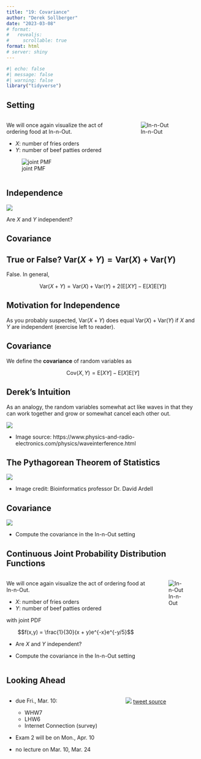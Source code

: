 ```yaml
---
title: "19: Covariance"
author: "Derek Sollberger"
date: "2023-03-08"
# format: 
#   revealjs:
#     scrollable: true
format: html
# server: shiny
---
```


\newcommand{\ds}{\displaystyle}

```r
#| echo: false
#| message: false
#| warning: false
library("tidyverse")
```

## Setting

:::: {.columns}

::: {.column width="60%"}
We will once again visualize the act of ordering food at In-n-Out.

- $X$: number of fries orders
- $Y$: number of beef patties ordered

![joint PMF](pdf.png)	
:::

::: {.column width="40%"}
![In-n-Out](innout.png)	
:::

::::


## Independence

![](pdf.png)	

Are $X$ and $Y$ independent?


## Covariance

:::{.callout-warning collapse="true"}
## True or False?  $\text{Var}(X + Y) = \text{Var}(X) + \text{Var}(Y)$

False.  In general,
    
$$\text{Var}(X + Y) = \text{Var}(X) + \text{Var}(Y) + 2\left( \text{E}[XY] - \text{E}[X]\text{E}[Y] \right)$$
:::

:::{.callout-tip collapse="true"}
## Motivation for Independence

As you probably suspected, $\text{Var}(X + Y)$ does equal $\text{Var}(X) + \text{Var}(Y)$ if $X$ and $Y$ are independent (exercise left to reader).
:::

:::{.callout-note}
## Covariance

We define the **covariance** of random variables as

$$\text{Cov}(X,Y) = \text{E}[XY] - \text{E}[X]\text{E}[Y]$$
:::

:::{.callout-tip collapse="true"}
## Derek's Intuition

As an analogy, the random variables somewhat act like waves in that they can work together and grow or somewhat cancel each other out.

![](constructiveanddestructiveinterference.png)

- Image source: https://www.physics-and-radio-electronics.com/physics/waveinterference.html
:::

:::{.callout-tip collapse="true"}
## The Pythagorean Theorem of Statistics

![](pythagorean_theorem_of_statistics.png)

- Image credit: Bioinformatics professor Dr. David Ardell
:::


## Covariance

![](pdf.png)	

- Compute the covariance in the In-n-Out setting



## Continuous Joint Probability Distribution Functions

:::: {.columns}

::: {.column width="75%"}
We will once again visualize the act of ordering food at In-n-Out.

- $X$: number of fries orders
- $Y$: number of beef patties ordered

with joint PDF

$$f(x,y) = \frac{1}{30}(x + y)e^{-x}e^{-y/5}$$

- Are $X$ and $Y$ independent?

- Compute the covariance in the In-n-Out setting

:::

::: {.column width="25%"}
![In-n-Out](innout.png)	
:::

::::


## Looking Ahead

:::: {.columns}

::: {.column width="60%"}
- due Fri., Mar. 10:
  - WHW7
  - LHW6
  - Internet Connection (survey)
  
- Exam 2 will be on Mon., Apr. 10

- no lecture on Mar. 10, Mar. 24

:::

::: {.column width="40%"}
![](maps.png)
[tweet source](https://mobile.twitter.com/Hyperosonic/status/1583534703193124865)

:::

::::

















:::: {.columns}

::: {.column width="50%"}
	
:::

::: {.column width="50%"}

:::

::::

::::: {.panel-tabset}



:::::
